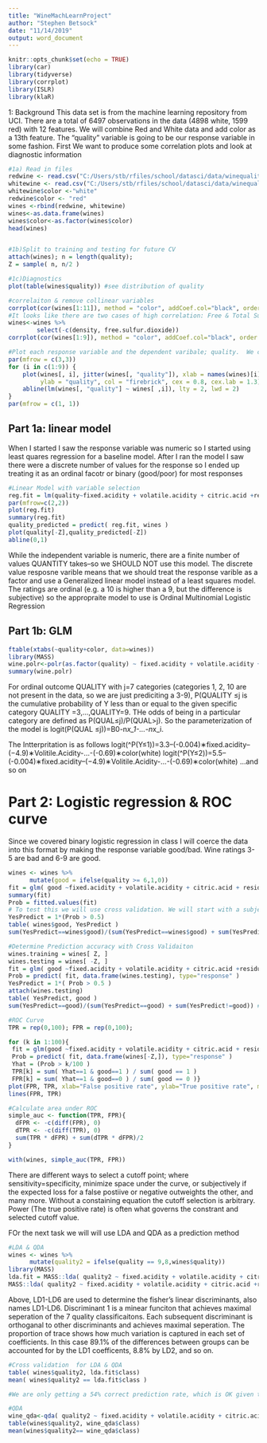 ```yaml
---
title: "WineMachLearnProject"
author: "Stephen Betsock"
date: "11/14/2019"
output: word_document
---
```


```r
knitr::opts_chunk$set(echo = TRUE)
library(car)
library(tidyverse)
library(corrplot)
library(ISLR)
library(klaR)
```
1: Background
 This data set is from the machine learning repository from UCI. There are a total of 6497 observations in the data (4898 white, 1599 red) with 12 features. We will combine Red and White data and add color as a 13th feature. The "quality" variable is going to be our response variable in some fashion. First We want to produce some correlation plots and look at diagnostic information

```r

#1a) Read in files 
redwine <- read.csv("C:/Users/stb/rfiles/school/datasci/data/winequality-red.csv")
whitewine <- read.csv("C:/Users/stb/rfiles/school/datasci/data/winequality-white.csv", sep=";")
whitewine$color <-"white"
redwine$color <- "red"
wines <-rbind(redwine, whitewine)
wines<-as.data.frame(wines)
wines$color<-as.factor(wines$color)
head(wines)


#1b)Split to training and testing for future CV
attach(wines); n = length(quality);
Z = sample( n, n/2 ) 

#1c)Diagnostics
plot(table(wines$quality)) #see distribution of quality

#correlaiton & remove collinear variables
corrplot(cor(wines[1:11]), method = "color", addCoef.col="black", order = "AOE",number.cex=0.75)
#It looks like there are two cases of high correlation: Free & Total Sulfur Dioxide; then alcohol and density. Lets eliminate total sulfur dioxide and density, since those two items have more high correltion with other items
wines<-wines %>% 
        select(-c(density, free.sulfur.dioxide))
corrplot(cor(wines[1:9]), method = "color", addCoef.col="black", order = "AOE",number.cex=0.75)

#Plot each response variable and the dependent varibale; quality.  We can see below that each of these has "outlier observationas but given this is university data we they were probably correclty collected, so it is hard to justify kicking them out of the data set
par(mfrow = c(3,3))
for (i in c(1:9)) {
    plot(wines[, i], jitter(wines[, "quality"]), xlab = names(wines)[i],
         ylab = "quality", col = "firebrick", cex = 0.8, cex.lab = 1.3)
    abline(lm(wines[, "quality"] ~ wines[ ,i]), lty = 2, lwd = 2)
}
par(mfrow = c(1, 1))
```

## Part 1a: linear model
When I started I saw the response variable was numeric so I started using least quares regression for a baseline model. After I ran the model I saw there were a discrete number of values for the response so I ended up treating it as an ordinal facotr or binary (good/poor) for most responses
```r
#Linear Model with variable selection 
reg.fit = lm(quality~fixed.acidity + volatile.acidity + citric.acid +residual.sugar+chlorides+ pH + sulphates + alcohol + color, subset=Z)
par(mfrow=c(2,2))
plot(reg.fit)
summary(reg.fit)
quality_predicted = predict( reg.fit, wines )
plot(quality[-Z],quality_predicted[-Z])
abline(0,1) 
```
While the independent variable is numeric, there are a finite number of values QUANTITY takes--so we SHOULD NOT use this model. The discrete value resposne varible means that we should treat the response varible as a factor and use a Generalized linear model instead of a least squares model. The ratings are ordinal (e.g. a 10 is higher than a 9, but the difference is subjective) so the appropraite model to use is Ordinal Multinomial Logistic Regression

## Part 1b: GLM
```r
ftable(xtabs(~quality+color, data=wines))
library(MASS)
wine.polr<-polr(as.factor(quality) ~ fixed.acidity + volatile.acidity + citric.acid +residual.sugar+chlorides+ pH + sulphates + alcohol + color,subset=Z, Hess=T)
summary(wine.polr)
```
For ordinal outcome QUALITY with j=7 categories (categories 1, 2, 10 are not present in the data, so we are just prediciting a 3-9), P(QUALITY ≤j is the cumulative probability of Y less than or equal to the given specific category QUALITY =3,...,QUALITY=9. THe odds of being in a particular category are defined as P(QUAL≤j)/P(QUAL>j). So the parameterization of the model is logit(P(QUAL ≤j))=B0-n*x_1-...-n*x_i.

The Intterpritation is as follows
logit(^P(Y≤1))=3.3–(-0.004)∗fixed.acidity–(−4.9)∗Volitile.Acidity-...-(-0.69)∗color(white)
logit(^P(Y≤2))=5.5–(-0.004)∗fixed.acidity–(−4.9)∗Volitile.Acidity-...-(-0.69)∗color(white)
...and so on

# Part 2: Logistic regression & ROC curve

Since we covered binary logistic regression in class I will coerce the data into this format by making the response variable good/bad. Wine ratings 3-5 are bad and 6-9 are good.
```r
wines <- wines %>%
      mutate(good = ifelse(quality >= 6,1,0))
fit = glm( good ~fixed.acidity + volatile.acidity + citric.acid + residual.sugar + chlorides + pH + sulphates + alcohol + color,data=wines, family = binomial )
summary(fit)
Prob = fitted.values(fit)
# To test this we will use cross validation. We will start with a subjective cutoff and then use a ROC curve to optimize
YesPredict = 1*(Prob > 0.5)
table( wines$good, YesPredict )
sum(YesPredict==wines$good)/(sum(YesPredict==wines$good) + sum(YesPredict!=wines$good)) #fairly accurate but we will see if we can improve it

#Determine Prediction accuracy with Cross Validaiton
wines.training = wines[ Z, ]
wines.testing = wines[ -Z, ]
fit = glm( good ~fixed.acidity + volatile.acidity + citric.acid +residual.sugar+chlorides+ pH + sulphates + alcohol + color, family = binomial, data=wines.training )
Prob = predict( fit, data.frame(wines.testing), type="response" )
YesPredict = 1*( Prob > 0.5 )
attach(wines.testing)
table( YesPredict, good )
sum(YesPredict==good)/(sum(YesPredict==good) + sum(YesPredict!=good)) #The accuracy of our model is about the same!

#ROC Curve
TPR = rep(0,100); FPR = rep(0,100);

for (k in 1:100){
 fit = glm(good ~fixed.acidity + volatile.acidity + citric.acid + residual.sugar+chlorides+ pH + sulphates + alcohol + color, data=wines[ Z, ], family = binomial)
 Prob = predict( fit, data.frame(wines[-Z,]), type="response" )
 Yhat = (Prob > k/100 )
 TPR[k] = sum( Yhat==1 & good==1 ) / sum( good == 1 )
 FPR[k] = sum( Yhat==1 & good==0 ) / sum( good == 0 )}
plot(FPR, TPR, xlab="False positive rate", ylab="True positive rate", main="ROC curve")
lines(FPR, TPR)

#Calculate area under ROC
simple_auc <- function(TPR, FPR){
  dFPR <- -c(diff(FPR), 0)
  dTPR <- -c(diff(TPR), 0)
  sum(TPR * dFPR) + sum(dTPR * dFPR)/2
}

with(wines, simple_auc(TPR, FPR))
```
There are different ways to select a cutoff point; where sensitivity=specificity, minimize space under the curve, or subjectively if the expected loss for a false postiive or negative outweights the other, and many more. Without a constaining equation the cutoff selection is arbitrary. Power (The true positive rate) is often what governs the constrant and selected cutoff value.

FOr the next task we will will use LDA and QDA as a prediction method
```r
#LDA & QDA
wines <- wines %>%
      mutate(quality2 = ifelse(quality == 9,8,wines$quality))
library(MASS)
lda.fit = MASS::lda( quality2 ~ fixed.acidity + volatile.acidity + citric.acid +residual.sugar+chlorides+ pH + sulphates + alcohol + color, CV=TRUE, data=wines)
MASS::lda( quality2 ~ fixed.acidity + volatile.acidity + citric.acid +residual.sugar+chlorides+ pH + sulphates + alcohol + color, data=wines)
```
Above, LD1-LD6 are used to determine the fisher's linear discriminants, also names LD1-LD6. Discriminant 1 is a minear funciton that achieves maximal seperation of the 7 quality classificaitons. Each subsequent discriminant is orthoganal to other discriminants and achieves maximal seperation. The proportion of trace shows how much variation is captured in each set of coefficients. In this case 89.1% of the differences between groups can be accounted for by the LD1 coefficents, 8.8% by LD2, and so on.
```r
#Cross validation  for LDA & QDA
table( wines$quality2, lda.fit$class)
mean( wines$quality2 == lda.fit$class )

#We are only getting a 54% correct prediction rate, which is OK given the number of classes but far from ideal. We wil use other models and see if we can find something better

#QDA
wine_qda<-qda( quality2 ~ fixed.acidity + volatile.acidity + citric.acid +residual.sugar+chlorides+ pH + sulphates + alcohol + color, CV=TRUE, data=wines)
table(wines$quality2, wine_qda$class)
mean(wines$quality2== wine_qda$class)
```

```r
```